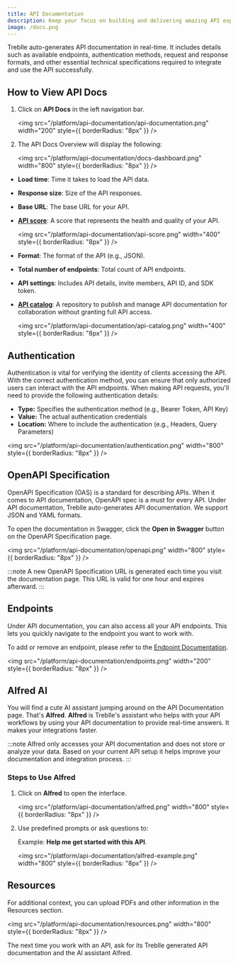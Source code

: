 ```yaml
---
title: API Documentation
description: Keep your focus on building and delivering amazing API experiences instead of manually writing API docs for every new release.
image: /docs.png
---
```


Treblle auto-generates API documentation in real-time. It includes details such as available endpoints, authentication methods, request and response formats, and other essential technical specifications required to integrate and use the API successfully.

## How to View API Docs

1. Click on **API Docs** in the left navigation bar.

   <img
     src="/platform/api-documentation/api-documentation.png"
     width="200"
     style={{ borderRadius: "8px" }}
   />

2. The API Docs Overview will display the following:

    <img
      src="/platform/api-documentation/docs-dashboard.png"
      width="800"
      style={{ borderRadius: "8px" }}
   />

 - **Load time**: Time it takes to load the API data.
 - **Response size**: Size of the API responses.
 - **Base URL**: The base URL for your API.
 - **[API score](https://docs.treblle.com/treblle/api-governance/)**: A score that represents the health and quality of your API.

    <img
      src="/platform/api-documentation/api-score.png"
      width="400"
      style={{ borderRadius: "8px" }}
   />

 - **Format**: The format of the API (e.g., JSON).
 - **Total number of endpoints**: Total count of API endpoints.
 - **API settings**: Includes API details, invite members, API ID, and SDK token.
 - **[API catalog](https://docs.treblle.com/features/api-catalog/)**: A repository to publish and manage API documentation for collaboration without granting full API access.

    <img
      src="/platform/api-documentation/api-catalog.png"
      width="400"
      style={{ borderRadius: "8px" }}
    />

## Authentication

Authentication is vital for verifying the identity of clients accessing the API. With the correct authentication method, you can ensure that only authorized users can interact with the API endpoints.
When making API requests, you'll need to provide the following authentication details:

- **Type:** Specifies the authentication method (e.g., Bearer Token, API Key)
- **Value:** The actual authentication credentials
- **Location:** Where to include the authentication (e.g., Headers, Query Parameters)

<img
  src="/platform/api-documentation/authentication.png"
  width="800"
  style={{ borderRadius: "8px" }}
/>

## OpenAPI Specification

OpenAPI Specification (OAS) is a standard for describing APIs. When it comes to API documentation, OpenAPI spec is a must for every API. 
Under API documentation, Treblle auto-generates API documentation. We support JSON and YAML formats.

To open the documentation in Swagger, click the **Open in Swagger** button on the OpenAPI Specification page.

<img
  src="/platform/api-documentation/openapi.png"
  width="800"
  style={{ borderRadius: "8px" }}
/>


:::note
A new OpenAPI Specification URL is generated each time you visit the documentation page. This URL is valid for one hour and expires afterward.
:::

## Endpoints

Under API documentation, you can also access all your API endpoints. This lets you quickly navigate to the endpoint you want to work with.

To add or remove an endpoint, please refer to the [Endpoint Documentation](https://docs.treblle.com/treblle/endpoints/).


<img
  src="/platform/api-documentation/endpoints.png"
  width="200"
  style={{ borderRadius: "8px" }}
/>

## Alfred AI 

You will find a cute AI assistant jumping around on the API Documentation page. That's **Alfred**.
**Alfred** is Treblle's assistant who helps with your API workflows by using your API documentation to provide real-time answers. It makes your integrations faster.

:::note
Alfred only accesses your API documentation and does not store or analyze your data. Based on your current API setup it helps improve your documentation and integration process.
:::

### Steps to Use Alfred

1. Click on **Alfred** to open the interface.

    <img
      src="/platform/api-documentation/alfred.png"
      width="800"
      style={{ borderRadius: "8px" }}
    />

2. Use predefined prompts or ask questions to:

   Example: **Help me get started with this API**.

   <img
    src="/platform/api-documentation/alfred-example.png"
    width="800"
    style={{ borderRadius: "8px" }}
   />

## Resources

For additional context, you can upload PDFs and other information in the Resources section.

   <img
    src="/platform/api-documentation/resources.png"
    width="800"
    style={{ borderRadius: "8px" }}
   />

The next time you work with an API, ask for its Treblle generated API documentation and the AI assistant Alfred.